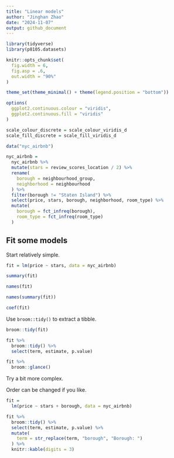 ```yaml
---
title: "Linear models"
author: "Jinghan Zhao"
date: "2024-11-07"
output: github_document
---
```



```r
library(tidyverse)
library(p8105.datasets)

knitr::opts_chunk$set(
  fig.width = 6,
  fig.asp = .6,
  out.width = "90%"
)

theme_set(theme_minimal() + theme(legend.position = "bottom"))

options(
  ggplot2.continuous.colour = "viridis",
  ggplot2.continuous.fill = "viridis"
)

scale_colour_discrete = scale_colour_viridis_d
scale_fill_discrete = scale_fill_viridis_d
```


```r
data("nyc_airbnb")

nyc_airbnb = 
  nyc_airbnb %>% 
  mutate(stars = review_scores_location / 2) %>% 
  rename(
    borough = neighbourhood_group,
    neighborhood = neighbourhood
  ) %>% 
  filter(borough != "Staten Island") %>% 
  select(price, stars, borough, neighborhood, room_type) %>% 
  mutate(
    borough = fct_infreq(borough),
    room_type = fct_infreq(room_type)
  )
```


## Fit some models

Start relatively simple.

```r
fit = lm(price ~ stars, data = nyc_airbnb)

summary(fit)

names(fit)

names(summary(fit))

coef(fit)
```

Use `broom::tidy()` to extract a tibble.

```r
broom::tidy(fit)

fit %>% 
  broom::tidy() %>% 
  select(term, estimate, p.value)

fit %>% 
  broom::glance()
```

Try a bit more complex.

Order can be changed if you like.

```r
fit = 
  lm(price ~ stars + borough, data = nyc_airbnb)

fit %>% 
  broom::tidy() %>% 
  select(term, estimate, p.value) %>% 
  mutate(
    term = str_replace(term, "borough", "Borough: ")
  ) %>% 
  knitr::kable(digits = 3)
```

